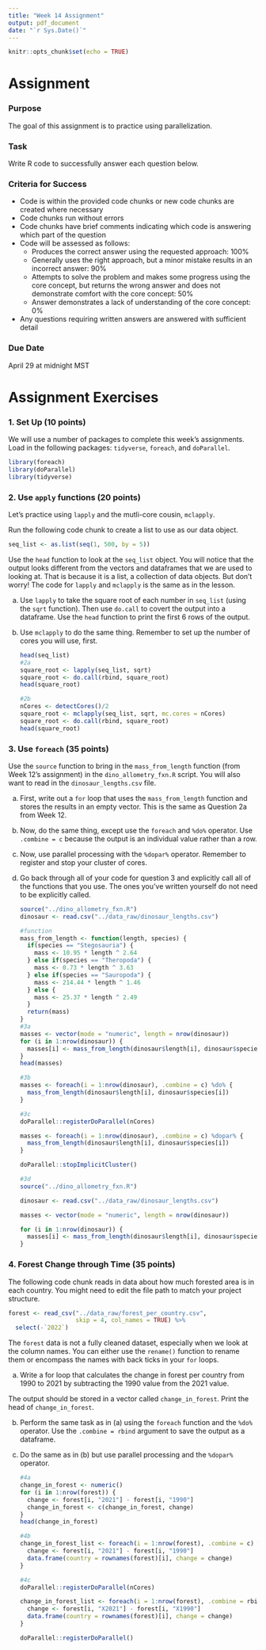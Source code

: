 ```yaml
---
title: "Week 14 Assignment"
output: pdf_document
date: "`r Sys.Date()`"
---
```


```r
knitr::opts_chunk$set(echo = TRUE)
```

# Assignment

### Purpose

The goal of this assignment is to practice using parallelization.

### Task

Write R code to successfully answer each question below.

### Criteria for Success

-   Code is within the provided code chunks or new code chunks are created where necessary
-   Code chunks run without errors
-   Code chunks have brief comments indicating which code is answering which part of the question
-   Code will be assessed as follows:
    -   Produces the correct answer using the requested approach: 100%
    -   Generally uses the right approach, but a minor mistake results in an incorrect answer: 90%
    -   Attempts to solve the problem and makes some progress using the core concept, but returns the wrong answer and does not demonstrate comfort with the core concept: 50%
    -   Answer demonstrates a lack of understanding of the core concept: 0%
-   Any questions requiring written answers are answered with sufficient detail

### Due Date

April 29 at midnight MST

# Assignment Exercises

### 1. Set Up (10 points)

We will use a number of packages to complete this week's assignments. Load in the following packages: `tidyverse`, `foreach`, and `doParallel`.

```r
library(foreach)
library(doParallel)
library(tidyverse)
```

### 2. Use `apply` functions (20 points)

Let's practice using `lapply` and the mutli-core cousin, `mclapply`.

Run the following code chunk to create a list to use as our data object.

```r
seq_list <- as.list(seq(1, 500, by = 5))
```

Use the `head` function to look at the `seq_list` object. You will notice that the output looks different from the vectors and dataframes that we are used to looking at. That is because it is a list, a collection of data objects. But don't worry! The code for `lapply` and `mclapply` is the same as in the lesson.

(a) Use `lapply` to take the square root of each number in `seq_list` (using the `sqrt` function). Then use `do.call` to covert the output into a dataframe. Use the `head` function to print the first 6 rows of the output.

(b) Use `mclapply` to do the same thing. Remember to set up the number of cores you will use, first.

    ```r
    head(seq_list)
    #2a
    square_root <- lapply(seq_list, sqrt)
    square_root <- do.call(rbind, square_root)
    head(square_root)

    #2b
    nCores <- detectCores()/2
    square_root <- mclapply(seq_list, sqrt, mc.cores = nCores)
    square_root <- do.call(rbind, square_root)
    head(square_root)
    ```

### 3. Use `foreach` (35 points)

Use the `source` function to bring in the `mass_from_length` function (from Week 12's assignment) in the `dino_allometry_fxn.R` script. You will also want to read in the `dinosaur_lengths.csv` file.

(a) First, write out a `for` loop that uses the `mass_from_length` function and stores the results in an empty vector. This is the same as Question 2a from Week 12.

(b) Now, do the same thing, except use the `foreach` and `%do%` operator. Use `.combine = c` because the output is an individual value rather than a row.

(c) Now, use parallel processing with the `%dopar%` operator. Remember to register and stop your cluster of cores.

(d) Go back through all of your code for question 3 and explicitly call all of the functions that you use. The ones you've written yourself do not need to be explicitly called.

    ```r
    source("../dino_allometry_fxn.R")
    dinosaur <- read.csv("../data_raw/dinosaur_lengths.csv")

    #function
    mass_from_length <- function(length, species) {
      if(species == "Stegosauria") {
        mass <- 10.95 * length ^ 2.64
      } else if(species == "Theropoda") {
        mass <- 0.73 * length ^ 3.63
      } else if(species == "Sauropoda") {
        mass <- 214.44 * length ^ 1.46
      } else {
        mass <- 25.37 * length ^ 2.49 
      }
      return(mass)
    }
    #3a
    masses <- vector(mode = "numeric", length = nrow(dinosaur))
    for (i in 1:nrow(dinosaur)) {
      masses[i] <- mass_from_length(dinosaur$length[i], dinosaur$species[i])
    }
    head(masses)

    #3b
    masses <- foreach(i = 1:nrow(dinosaur), .combine = c) %do% {
      mass_from_length(dinosaur$length[i], dinosaur$species[i])
    }

    #3c
    doParallel::registerDoParallel(nCores)

    masses <- foreach(i = 1:nrow(dinosaur), .combine = c) %dopar% {
      mass_from_length(dinosaur$length[i], dinosaur$species[i])
    }

    doParallel::stopImplicitCluster()

    #3d
    source("../dino_allometry_fxn.R")

    dinosaur <- read.csv("../data_raw/dinosaur_lengths.csv")

    masses <- vector(mode = "numeric", length = nrow(dinosaur))

    for (i in 1:nrow(dinosaur)) {
      masses[i] <- mass_from_length(dinosaur$length[i], dinosaur$species[i])
    }


    ```

### 4. Forest Change through Time (35 points)

The following code chunk reads in data about how much forested area is in each country. You might need to edit the file path to match your project structure.

```r
forest <- read_csv("../data_raw/forest_per_country.csv", 
                   skip = 4, col_names = TRUE) %>% 
  select(-`2022`)
```

The `forest` data is not a fully cleaned dataset, especially when we look at the column names. You can either use the `rename()` function to rename them or encompass the names with back ticks in your `for` loops.

(a) Write a for loop that calculates the change in forest per country from 1990 to 2021 by subtracting the 1990 value from the 2021 value.

The output should be stored in a vector called `change_in_forest`. Print the head of `change_in_forest`.

(b) Perform the same task as in (a) using the `foreach` function and the `%do%` operator. Use the `.combine = rbind` argument to save the output as a dataframe.

(c) Do the same as in (b) but use parallel processing and the `%dopar%` operator.

    ```r
    #4a
    change_in_forest <- numeric()
    for (i in 1:nrow(forest)) {
      change <- forest[i, "2021"] - forest[i, "1990"]
      change_in_forest <- c(change_in_forest, change)
    }
    head(change_in_forest)

    #4b
    change_in_forest_list <- foreach(i = 1:nrow(forest), .combine = c) %do% {
      change <- forest[i, "2021"] - forest[i, "1990"]
      data.frame(country = rownames(forest)[i], change = change)
    }

    #4c
    doParallel::registerDoParallel(nCores)

    change_in_forest_list <- foreach(i = 1:nrow(forest), .combine = rbind) %dopar% {
      change <- forest[i, "X2021"] - forest[i, "X1990"]
      data.frame(country = rownames(forest)[i], change = change)
    }

    doParallel::registerDoParallel()
    ```
